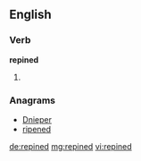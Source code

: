 ==English==

===Verb===
'''repined'''

# {{past of|repine}}

===Anagrams===
* [[Dnieper#English|Dnieper]]
* [[ripened#English|ripened]]

[[de:repined]]
[[mg:repined]]
[[vi:repined]]